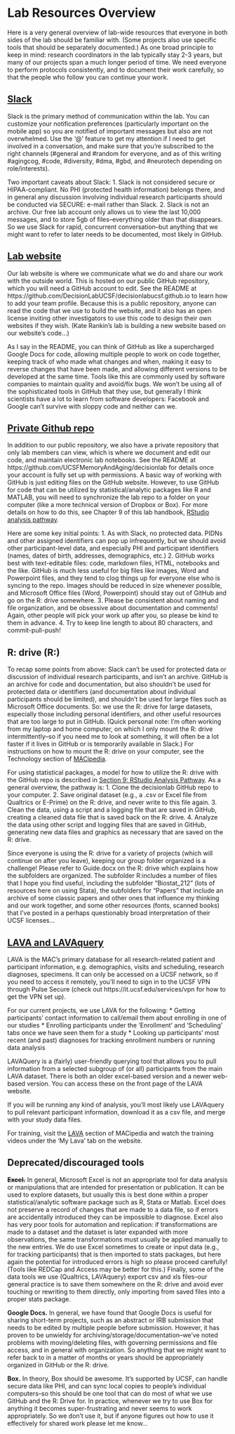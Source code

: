 # Lab Resources Overview

Here is a very general overview of lab-wide resources that everyone in both 
sides of the lab should be familiar with. (Some projects 
also use specific tools that should be separately documented.) As one broad 
principle to keep in mind: research coordinators in the lab 
typically stay 2-3 years, but many of our projects span a much longer period of 
time. We need everyone to perform protocols consistently, 
and to document their work carefully, so that the people who follow you can 
continue your work.

## [Slack](http://ucsfdecisionlab.slack.com)

Slack is the primary method of communication within the lab. You can customize 
your notification preferences (particularly important on the mobile app) so you 
are notified of important messages but also are not overwhelmed. Use the '@' 
feature to get my attention if I need to get involved in a conversation, and 
make sure that you're subscribed to the right channels (#general and #random for 
everyone, and as of this writing #agingcog, #code, #diversity, #dma, #gbd, and 
#neurotech depending on role/interests).

Two important caveats about Slack:
1. Slack is not considered secure or HIPAA-compliant. No PHI (protected health 
information) belongs there, and in general any discussion involving individual 
research participants should be conducted via SECURE: e-mail rather than Slack. 
2. Slack is not an archive. Our free lab account only allows us to view the last 
10,000 messages, and to store 5gb of files--everything older than that 
disappears. So we use Slack for rapid, concurrent conversation--but anything that 
we might want 
to refer to later needs to be documented, most likely in GitHub.

## [Lab website](https://decisionlab.ucsf.edu)

Our lab website is where we communicate what we do and share our work with the 
outside world. This is hosted on our public GitHub repository, which you will 
need a GitHub account to edit. See the README at 
https://github.com/DecisionLabUCSF/decisionlabucsf.github.io to learn how to add 
your team profile. Because this is a public repository, anyone can read the code 
that we use to build the website, and it also has an open license inviting other 
investigators to use this code to design their own websites if they wish. (Kate 
Rankin's lab is building a new website based on our website's code…)

As I say in the README, you can think of GitHub as like a supercharged Google 
Docs for code, allowing multiple people to work on code together, keeping track 
of who made what changes and when, making it easy to reverse changes that have 
been made, and allowing different versions to be developed at the same time. 
Tools like this are commonly used by software companies to maintain quality and 
avoid/fix bugs. We won't be using all of the sophisticated tools in GitHub that 
they use, but generally I think scientists have a lot to learn from software 
developers: Facebook and Google can't survive with sloppy code and neither can we.

## [Private Github repo](https://github.com/UCSFMemoryAndAging/decisionlab)

In addition to our public repository, we also have a private repository that 
only lab members can view, which is where we document and edit our code, and 
maintain 
electronic lab notebooks. See the README at 
https://github.com/UCSFMemoryAndAging/decisionlab for details once your account 
is fully set up with permissions. A basic way of working with GitHub is just 
editing files on the GitHub website. However, to use GitHub for code that can be 
utilized by statistical/analytic packages like R and MATLAB, you will need to 
synchronize the lab repo to a folder on your computer (like a more technical 
version of Dropbox or Box). For more details on how to do this, see Chapter 9 of 
this lab handbook, 
[RStudio analysis pathway](09-rstudio-analysis-pathway.md).

Here are some key initial points:
1. As with Slack, no protected data. PIDNs and other assigned identifiers can 
pop up infrequently, but we should avoid other participant-level data, and 
especially PHI and participant identifiers (names, dates of birth, addresses, 
demographics, etc.)
2. GitHub works best with text-editable files: code, markdown files, HTML, 
notebooks and the like. GitHub is much less useful for big files like images, 
Word and Powerpoint files, and they tend to clog things up for everyone else who 
is syncing to the repo. Images should be reduced in size whenever possible, and 
Microsoft Office files (Word, Powerpoint) should stay out of GitHub and go on 
the R: drive somewhere. 
3. Please be consistent about naming and file organization, and be obsessive 
about documentation and comments! Again, other people will pick your work up 
after you, so please be kind to them in advance.
4. Try to keep line length to about 80 characters, and commit-pull-push!

## R: drive (R:\groups\chiong)

To recap some points from above: Slack can't be used for protected data or 
discussion of individual research participants, and isn't an archive. GitHub is 
an archive for code and documentation, but also shouldn't be used for protected 
data or identifiers (and documentation about individual participants should be 
limited), and shouldn't be used for large files such as Microsoft Office 
documents. So: we use the R: drive for large datasets, especially those 
including personal identifiers, and other useful resources that are too large to 
put in GitHub. (Quick personal note: I'm often working from my laptop and home 
computer, on which I only mount the R: drive intermittently--so if you need me 
to look at something, it will often be a lot faster if it lives in GitHub or is 
temporarily available in Slack.) For instructions on how to mount the R: drive 
on your computer, see the Technology section of [MACipedia](https://wiki.library.ucsf.edu/display/MACipedia/MACipedia+Home).

For using statistical packages, a model for how to utilize the R: drive with the 
GitHub repo is described in 
[Section 9: RStudio Analysis Pathway](09-rstudio-analysis-pathway.md). As a 
general overview, the pathway is:
1. Clone the decisionlab GitHub repo to your computer.
2. Save original dataset (e.g., a .csv or Excel file from Qualtrics or E-Prime) 
on the R: drive, and never write to this file again. 
3. Clean the data, using a script and a logging file that are saved in GitHub, 
creating a cleaned data file that is saved back on the R: drive. 
4. Analyze the data using other script and logging files that are saved in 
GitHub, generating new data files and graphics as necessary that are saved on 
the R: drive. 

Since everyone is using the R: drive for a variety of projects (which will 
continue on after you leave), keeping our group folder organized is a challenge! 
Please refer to Guide.docx on the R: drive which explains how the subfolders are 
organized. The subfolder R:\groups\chiong\Resources includes a number of files that I 
hope you find useful, including the subfolder "Biostat_212" (lots of resources 
here on using Stata), the subfolders for "Papers" that include an archive of 
some classic papers and other ones that influence my thinking and our work 
together, and some other resources (fonts, scanned books) that I've posted in a 
perhaps questionably broad interpretation of their UCSF licenses...

## [LAVA and LAVAquery](https://lava.ucsf.edu)

LAVA is the MAC’s primary database for all research-related patient and 
participant information, e.g. demographics, visits and scheduling, research 
diagnoses, specimens. It can only be accessed on a UCSF network, so if you need 
to access it remotely, you’ll need to sign in to the UCSF VPN through Pulse 
Secure (check out https://it.ucsf.edu/services/vpn for how to get the VPN set 
up).

For our current projects, we use LAVA for the following:
* Getting participants’ contact information to call/email them about enrolling 
in one of our studies
* Enrolling participants under the ‘Enrollment’ and ‘Scheduling’ tabs once we 
have seen them for a study
* Looking up participants’ most recent (and past) diagnoses for tracking 
enrollment numbers or running data analysis

LAVAQuery is a (fairly) user-friendly querying tool that allows you to pull 
information from a selected subgroup of (or all) participants from the main LAVA 
dataset. There is both an older excel-based version and a newer web-based 
version. You can access these on the front page of the LAVA website.

If you will be running any kind of analysis, you’ll most likely use LAVAquery to 
pull relevant participant information, download it as a csv file, and merge with 
your study data files.

For training, visit the [LAVA](https://wiki.library.ucsf.edu/display/MACipedia/LAVA) section of MACipedia and 
watch the training videos under the ‘My Lava’ tab on the website.

## Deprecated/discouraged tools

**~~Excel.~~** In general, Microsoft Excel is not an appropriate tool for data 
analysis or manipulations that are intended for presentation or publication. It 
can be used to explore datasets, but usually this is best done within a proper 
statistical/analytic software package such as R, Stata or Matlab. Excel does not 
preserve a record of changes that are made to a data file, so if errors are 
accidentally introduced they can be impossible to diagnose. Excel also has very 
poor tools for automation and replication: if transformations are made to a 
dataset and the dataset is later expanded with more observations, the same 
transformations must usually be applied manually to the new entries. We do use 
Excel sometimes to create or input data (e.g., for tracking participants) that 
is then imported to stats packages, but here again the potential for introduced 
errors is high so please proceed carefully! (Tools like REDCap and Access may be 
better for this.) Finally, some of the data tools we use (Qualtrics, LAVAquery) 
export csv and xls files--our general practice is to save them somewhere on the 
R: drive and avoid ever touching or rewriting to them directly, only importing 
from saved files into a proper stats package. 

**Google Docs.** In general, we have found that Google Docs is useful for 
sharing short-term projects, such as an abstract or IRB submission that needs to 
be edited by multiple people before submission. However, it has proven to be 
unwieldy for archiving/storage/documentation--we've noted problems with 
moving/deleting files, with governing permissions and file access, and in 
general with organization. So anything that we might want to refer back to in a 
matter of months or years should be appropriately organized in GitHub or the R: 
drive. 

**Box.** In theory, Box should be awesome. It's supported by UCSF, can handle 
secure data like PHI, and can sync local copies to people's individual 
computers--so this should be one tool that can do most of what we use GitHub and 
the R: Drive for. In practice, whenever we try to use Box for anything it 
becomes super-frustrating and never seems to work appropriately. So we don't use 
it, but if anyone figures out how to use it effectively for shared work please 
let me know...
